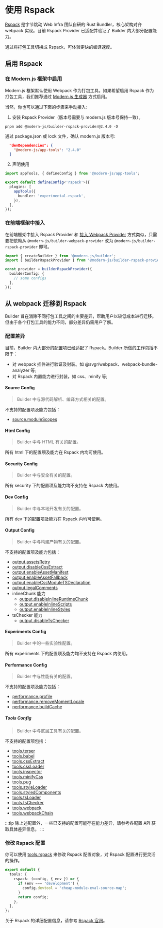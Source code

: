 # 使用 Rspack

[Rspack](https://www.rspack.org/) 是字节跳动 Web Infra 团队自研的 Rust Bundler，核心架构对齐 webpack 实现。目前 Rspack Provider 已适配并验证了 Builder 内大部分配置能力。

通过将打包工具切换成 Rspack，可体验更快的编译速度。

## 启用 Rspack

### 在 Modern.js 框架中启用

Modern.js 框架默认使用 Webpack 作为打包工具。如果希望启用 Rspack 作为打包工具，我们推荐通过 [Modern.js 生成器](https://modernjs.dev/apis/app/commands/new.html#启用可选功能) 方式启用。

当然，你也可以通过下面的步骤来手动接入:

1. 安装 Rspack Provider（版本号需要与 modern.js 版本号保持一致）。

```
pnpm add @modern-js/builder-rspack-provider@2.4.0 -D
```

通过 package.json 或 lock 文件，确认 modern.js 版本号:

```json title=package.json
  "devDependencies": {
    "@modern-js/app-tools": "2.4.0"
  }
```

2. 声明使用

```ts title=modern.config.ts
import appTools, { defineConfig } from '@modern-js/app-tools';

export default defineConfig<'rspack'>({
  plugins: [
    appTools({
      bundler: 'experimental-rspack',
    }),
  ],
});
```

### 在前端框架中接入

在前端框架中接入 Rspack Provider 和 [接入 Webpack Provider](/guide/quick-start.html#在前端框架中接入) 方式类似，只需要把依赖从 `@modern-js/builder-webpack-provider` 改为 `@modern-js/builder-rspack-provider` 即可。

```ts title=modern.config.ts
import { createBuilder } from '@modern-js/builder';
import { builderRspackProvider } from '@modern-js/builder-rspack-provider';

const provider = builderRspackProvider({
  builderConfig: {
    // some configs
  },
});
```

## 从 webpack 迁移到 Rspack

Builder 旨在消除不同打包工具之间的主要差异，帮助用户以较低成本进行迁移。但由于各个打包工具的能力不同，部分差异仍需用户了解。

### 配置差异

目前，Builder 内大部分的配置项已经适配了 Rspack。Builder 所做的工作包括不限于：

- 对 webpack 插件进行验证及封装。如 @svgr/webpack、webpack-bundle-analyzer 等;
- 对 Rspack 内置能力进行封装，如 css、minify 等;

#### Source Config

> Builder 中与源代码解析、编译方式相关的配置。

不支持的配置项及能力包括：

- [source.moduleScopes](/api/config-source.html#sourcemodulescopes)

#### Html Config

> Builder 中与 HTML 有关的配置。

所有 html 下的配置项及能力在 Rspack 内均可使用。

#### Security Config

> Builder 中与安全有关的配置。

所有 security 下的配置项及能力均不支持在 Rspack 内使用。

#### Dev Config

> Builder 中与本地开发有关的配置。

所有 dev 下的配置项及能力在 Rspack 内均可使用。

#### Output Config

> Builder 中与构建产物有关的配置。

不支持的配置项及能力包括：

- [output.assetsRetry](/api/config-output.html#outputassetsretry)
- [output.disableCssExtract](/api/config-output.html#outputdisablecssextract)
- [output.enableAssetManifest](/api/config-output.html#outputenableassetmanifest)
- [output.enableAssetFallback](/api/config-output.html#outputenableassetfallback)
- [output.enableCssModuleTSDeclaration](/api/config-output.html#outputenablecssmoduletsdeclaration)
- [output.legalComments](/api/config-output.html#outputlegalcomments)
- inlineChunk 能力
  - [output.disableInlineRuntimeChunk](/api/config-output.html#outputdisableinlineruntimechunk)
  - [output.enableInlineScripts](/api/config-output.html#outputenableinlinescripts)
  - [output.enableInlineStyles](/api/config-output.html#outputenableinlinestyles)
- tsChecker 能力
  - [output.disableTsChecker](/api/config-output.html#outputdisabletschecker)

#### Experiments Config

> Builder 中的一些实验性配置。

所有 experiments 下的配置项及能力均不支持在 Rspack 内使用。

#### Performance Config

> Builder 中与性能有关的配置。

不支持的配置项及能力包括：

- [performance.profile](/api/config-performance.html#performanceprofile)
- [performance.removeMomentLocale](/api/config-performance.html#performanceremovemomentlocale)
- [performance.buildCache](/api/config-performance.html#performancebuildcache)

##### Tools Config

> Builder 中与底层工具有关的配置。

不支持的配置项包括：

- [tools.terser](/api/config-tools.html#toolsterser)
- [tools.babel](/api/config-tools.html#toolsbabel)
- [tools.cssExtract](/api/config-tools.html#toolscssextract)
- [tools.cssLoader](/api/config-tools.html#toolscssloader)
- [tools.inspector](/api/config-tools.html#toolsinspector)
- [tools.minifyCss](/api/config-tools.html#toolsminifycss)
- [tools.pug](/api/config-tools.html#toolspug)
- [tools.styleLoader](/api/config-tools.html#toolsstyleloader)
- [tools.styledComponents](/api/config-tools.html#toolsstyledcomponents)
- [tools.tsLoader](/api/config-tools.html#toolstsloader)
- [tools.tsChecker](/api/config-tools.html#toolstschecker)
- [tools.webpack](/api/config-tools.html#toolswebpack)
- [tools.webpackChain](/api/config-tools.html#toolswebpackchain)

:::tip
除上述配置外，一些已支持的配置可能存在能力差异，请参考各配置 API 获取具体差异信息。
:::

### 修改 Rspack 配置

你可以使用 [tools.rspack](/api/config-tools.html#toolsrspack) 来修改 Rspack 配置对象，对 Rspack 配置进行更灵活的操作。

```ts
export default {
  tools: {
    rspack: (config, { env }) => {
      if (env === 'development') {
        config.devtool = 'cheap-module-eval-source-map';
      }
      return config;
    },
  },
};
```

关于 Rspack 的详细配置信息，请参考 [Rspack 官网](https://www.rspack.org/)。
